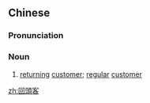 {{also|回头客}}
==Chinese==
{{zh-forms|s=回头客|type=21}}

===Pronunciation===
{{zh-pron
|m=huítóukè
|cat=n
}}

===Noun===
{{zh-noun}}

# [[returning]] [[customer]]; [[regular]] [[customer]]

[[zh:回頭客]]